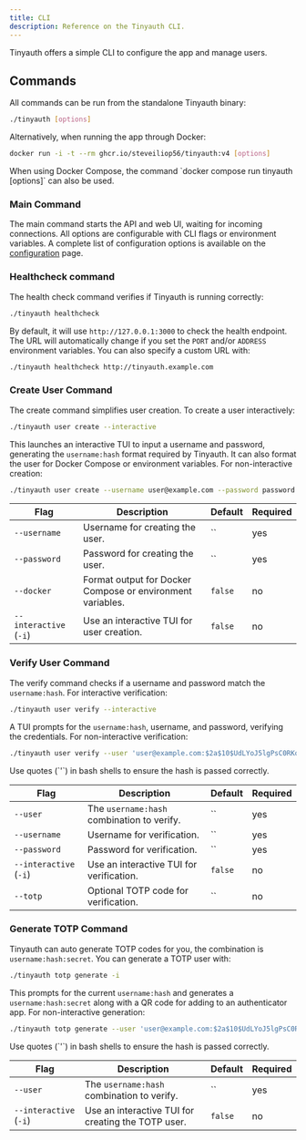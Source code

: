 ```yaml
---
title: CLI
description: Reference on the Tinyauth CLI.
---
```


Tinyauth offers a simple CLI to configure the app and manage users.

## Commands

All commands can be run from the standalone Tinyauth binary:

```sh
./tinyauth [options]
```

Alternatively, when running the app through Docker:

```sh
docker run -i -t --rm ghcr.io/steveiliop56/tinyauth:v4 [options]
```

<Callout type="tip">
  When using Docker Compose, the command `docker compose run tinyauth [options]`
  can also be used.
</Callout>

### Main Command

The main command starts the API and web UI, waiting for incoming connections. All options are configurable with CLI flags or environment variables. A complete list of configuration options is available on the [configuration](/docs/reference/configuration) page.

### Healthcheck command

The health check command verifies if Tinyauth is running correctly:

```sh
./tinyauth healthcheck
```

By default, it will use `http://127.0.0.1:3000` to check the health endpoint. The URL will automatically change if you set the `PORT` and/or `ADDRESS` environment variables. You can also specify a custom URL with:

```sh
./tinyauth healthcheck http://tinyauth.example.com
```

### Create User Command

The create command simplifies user creation. To create a user interactively:

```sh
./tinyauth user create --interactive
```

This launches an interactive TUI to input a username and password, generating the `username:hash` format required by Tinyauth. It can also format the user for Docker Compose or environment variables. For non-interactive creation:

```sh
./tinyauth user create --username user@example.com --password password
```

| Flag                   | Description                                                | Default | Required |
| ---------------------- | ---------------------------------------------------------- | ------- | -------- |
| `--username`           | Username for creating the user.                            | ``      | yes      |
| `--password`           | Password for creating the user.                            | ``      | yes      |
| `--docker`             | Format output for Docker Compose or environment variables. | `false` | no       |
| `--interactive` (`-i`) | Use an interactive TUI for user creation.                  | `false` | no       |

### Verify User Command

The verify command checks if a username and password match the `username:hash`. For interactive verification:

```sh
./tinyauth user verify --interactive
```

A TUI prompts for the `username:hash`, username, and password, verifying the credentials. For non-interactive verification:

```sh
./tinyauth user verify --user 'user@example.com:$2a$10$UdLYoJ5lgPsC0RKqYH/jMua7zIn0g9kPqWmhYayJYLaZQ/FTmH2/u' --username user@example.com --password password
```

<Callout type="info">
  Use quotes (`'`) in bash shells to ensure the hash is passed correctly.
</Callout>

| Flag                   | Description                                | Default | Required |
| ---------------------- | ------------------------------------------ | ------- | -------- |
| `--user`               | The `username:hash` combination to verify. | ``      | yes      |
| `--username`           | Username for verification.                 | ``      | yes      |
| `--password`           | Password for verification.                 | ``      | yes      |
| `--interactive` (`-i`) | Use an interactive TUI for verification.   | `false` | no       |
| `--totp`               | Optional TOTP code for verification.       | ``      | no       |

### Generate TOTP Command

Tinyauth can auto generate TOTP codes for you, the combination is `username:hash:secret`. You can generate a TOTP user with:

```sh
./tinyauth totp generate -i
```

This prompts for the current `username:hash` and generates a `username:hash:secret` along with a QR code for adding to an authenticator app. For non-interactive generation:

```sh
./tinyauth totp generate --user 'user@example.com:$2a$10$UdLYoJ5lgPsC0RKqYH/jMua7zIn0g9kPqWmhYayJYLaZQ/FTmH2/u'
```

<Callout type="info">
  Use quotes (`'`) in bash shells to ensure the hash is passed correctly.
</Callout>

| Flag                   | Description                                        | Default | Required |
| ---------------------- | -------------------------------------------------- | ------- | -------- |
| `--user`               | The `username:hash` combination to verify.         | ``      | yes      |
| `--interactive` (`-i`) | Use an interactive TUI for creating the TOTP user. | `false` | no       |
